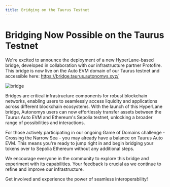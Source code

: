 ```yaml
---
title: Bridging on the Taurus Testnet
---
```


# Bridging Now Possible on the Taurus Testnet

We're excited to announce the deployment of a new HyperLane-based bridge, developed in collaboration with our infrastructure partner Protofire. This bridge is now live on the Auto EVM domain of our Taurus testnet and accessible here: https://bridge.taurus.autonomys.xyz/

![bridge](/developers/bridge-1.png)

Bridges are critical infrastructure components for robust blockchain networks, enabling users to seamlessly access liquidity and applications across different blockchain ecosystems. With the launch of this HyperLane bridge, Autonomys users can now effortlessly transfer assets between the Taurus Auto EVM and Ethereum's Sepolia testnet, unlocking a broader range of possibilities and interactions.

For those actively participating in our ongoing Game of Domains challenge -Crossing the Narrow Sea - you may already have a balance on Taurus Auto EVM. This means you're ready to jump right in and begin bridging your tokens over to Sepolia Ethereum without any additional steps.

We encourage everyone in the community to explore this bridge and experiment with its capabilities. Your feedback is crucial as we continue to refine and improve our infrastructure.

Get involved and experience the power of seamless interoperability!